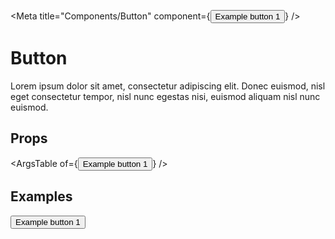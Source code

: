 
<Meta title="Components/Button" component={<button>Example button 1</button>} />

# Button

Lorem ipsum dolor sit amet, consectetur adipiscing elit. Donec euismod, nisl eget consectetur tempor, nisl nunc egestas nisi, euismod aliquam nisl nunc euismod.

## Props

<ArgsTable of={<button>Example button 1</button>} />

## Examples

<Canvas>
  <Story name="Default">
    <button>Example button 1</button>
  </Story>
</Canvas>
